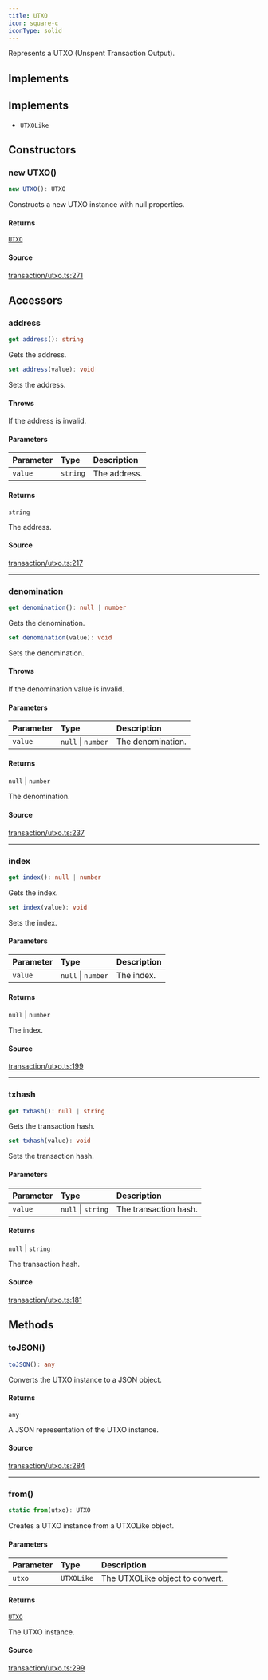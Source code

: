 ```yaml
---
title: UTXO
icon: square-c
iconType: solid
---
```


Represents a UTXO (Unspent Transaction Output).

## Implements

## Implements

- `UTXOLike`

## Constructors

### new UTXO()

```ts
new UTXO(): UTXO
```

Constructs a new UTXO instance with null properties.

#### Returns

[`UTXO`](/sdk/content/classes/UTXO)

#### Source

[transaction/utxo.ts:271](https://github.com/dominant-strategies/quais.js/blob/7c3e9bc54d6f1274e27362fc6bf66140de7d80eb/src/transaction/utxo.ts#L271)

## Accessors

### address

```ts
get address(): string
```

Gets the address.

```ts
set address(value): void
```

Sets the address.

#### Throws

If the address is invalid.

#### Parameters

| Parameter | Type | Description |
| :------ | :------ | :------ |
| `value` | `string` | The address. |

#### Returns

`string`

The address.

#### Source

[transaction/utxo.ts:217](https://github.com/dominant-strategies/quais.js/blob/7c3e9bc54d6f1274e27362fc6bf66140de7d80eb/src/transaction/utxo.ts#L217)

***

### denomination

```ts
get denomination(): null | number
```

Gets the denomination.

```ts
set denomination(value): void
```

Sets the denomination.

#### Throws

If the denomination value is invalid.

#### Parameters

| Parameter | Type | Description |
| :------ | :------ | :------ |
| `value` | `null` \| `number` | The denomination. |

#### Returns

`null` \| `number`

The denomination.

#### Source

[transaction/utxo.ts:237](https://github.com/dominant-strategies/quais.js/blob/7c3e9bc54d6f1274e27362fc6bf66140de7d80eb/src/transaction/utxo.ts#L237)

***

### index

```ts
get index(): null | number
```

Gets the index.

```ts
set index(value): void
```

Sets the index.

#### Parameters

| Parameter | Type | Description |
| :------ | :------ | :------ |
| `value` | `null` \| `number` | The index. |

#### Returns

`null` \| `number`

The index.

#### Source

[transaction/utxo.ts:199](https://github.com/dominant-strategies/quais.js/blob/7c3e9bc54d6f1274e27362fc6bf66140de7d80eb/src/transaction/utxo.ts#L199)

***

### txhash

```ts
get txhash(): null | string
```

Gets the transaction hash.

```ts
set txhash(value): void
```

Sets the transaction hash.

#### Parameters

| Parameter | Type | Description |
| :------ | :------ | :------ |
| `value` | `null` \| `string` | The transaction hash. |

#### Returns

`null` \| `string`

The transaction hash.

#### Source

[transaction/utxo.ts:181](https://github.com/dominant-strategies/quais.js/blob/7c3e9bc54d6f1274e27362fc6bf66140de7d80eb/src/transaction/utxo.ts#L181)

## Methods

### toJSON()

```ts
toJSON(): any
```

Converts the UTXO instance to a JSON object.

#### Returns

`any`

A JSON representation of the UTXO instance.

#### Source

[transaction/utxo.ts:284](https://github.com/dominant-strategies/quais.js/blob/7c3e9bc54d6f1274e27362fc6bf66140de7d80eb/src/transaction/utxo.ts#L284)

***

### from()

```ts
static from(utxo): UTXO
```

Creates a UTXO instance from a UTXOLike object.

#### Parameters

| Parameter | Type | Description |
| :------ | :------ | :------ |
| `utxo` | `UTXOLike` | The UTXOLike object to convert. |

#### Returns

[`UTXO`](/sdk/content/classes/UTXO)

The UTXO instance.

#### Source

[transaction/utxo.ts:299](https://github.com/dominant-strategies/quais.js/blob/7c3e9bc54d6f1274e27362fc6bf66140de7d80eb/src/transaction/utxo.ts#L299)
